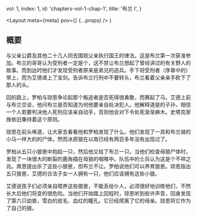 
  vol: 1,
  index: 1,
  id: 'chapters-vol-1-chap-1',
  title: '布兰 I',
}

  <Layout meta={meta} pov={<WikiLink name="布兰·史塔克" />} {...props} />
)

## 概要

<WikiLink name="布兰" />与父亲<WikiLink name="艾德·史塔克" />公爵及其他二十几人同去围观父亲执行国王的律法。这是布兰第一次获准参加。布兰的哥哥<WikiLink name="罗柏" />认为受刑者一定是个<WikiLink name="野人" />，这不禁让布兰想起了<WikiLink name="老奶妈" />曾经讲过的有关野人的故事。而到达时他们才发现受刑者原来是<WikiLink name="守夜人" />弟兄的逃兵。手下将受刑者（序章中的<WikiLink name="盖瑞" />）带上，而<WikiLink name="席恩" />为艾德递上了宝剑<WikiLink name="寒冰" />。<WikiLink name="琼恩" />告诉布兰行刑中不要转头，布兰看着父亲亲手砍下了那人的头。

<Illustration
  width="30vw"
  src="https://awoiaf.westeros.org/images/5/5d/Neds_justice_by_abepapakhian.jpg"
  desc="奈德·史塔克亲自行刑"
/>

回<WikiLink name="临冬城" />的路上，罗柏与琼恩争论起那个叛逃者是否死得很勇敢，而赛起了马。艾德上前与布兰交谈，他问布兰是否知道为何他要亲自处决犯人。他解释道<WikiLink name="史塔克家族" />是<WikiLink name="先民" />的子孙，相信一个人若要判决他人死刑应该亲自动手，否则他会对下令处死渐渐麻木。史塔克家族依旧秉持着这个原则。

琼恩在前头唤道，让大家去看看他和罗柏发现了什么。他们发现了一具和布兰骑的小马一样大的<WikiLink name="冰原狼" />的尸体。然而冰原狼在<WikiLink name="长城" />以南已经有两百多年没有出现过了。

罗柏从五只小狼崽中抱起一只，然后他又给了布兰一只。当他们检查母狼尸体时，发现了一块很大的断裂的鹿角插在母狼的咽喉中。队伍中的士兵认为这是个不祥之兆。席恩提出杀了这些小狼崽，但布兰不让。罗柏说他们可以养育狼崽。琼恩指出五只狼崽，艾德的合法子女一人拥有一只，他们应该拥有这些小狼。

艾德说孩子们必须亲自喂养这些狼崽，不能丢给仆人，必须很好地训练他们，不然长大后他们将变的很危险。当他们开始踏上回程时，琼恩听到些许声音，回身发现了第六只幼兽，雪白的皮毛、血红的瞳孔。它已经爬离了它的母亲。琼恩将它作为了自己的狼。

<Illustration
  src="https://awoiaf.westeros.org/images/0/0d/Mark_Evans_direwolf_pups.jpg"
  desc="众人发现冰原狼的尸体与幼崽"
/>
